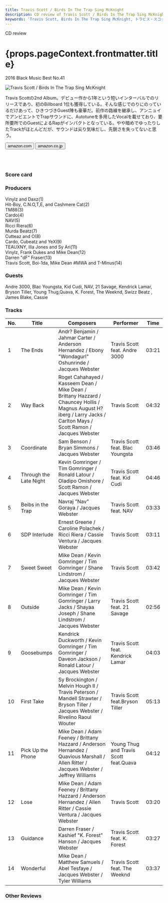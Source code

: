 ```yaml
---
title: Travis Scott / Birds In The Trap Sing McKnight
description: CD review of Travis Scott / Birds In The Trap Sing McKnight
keywords: 'Travis Scott, Birds In The Trap Sing McKnight, トラビス・スコット, バーズ・イン・ザ・トラップ・シング・マクナイト'
---
```





<p className="largeP">CD review</p>
<h1 className="h1--no--margin">{props.pageContext.frontmatter.title}</h1>
<p className="largeP"><Link to="/best50/2016/">2016 Black Music Best No.41</Link></p>

<Row  className="image-card-group">
	<Column colMd={"4"} colLg={"4"} noGutterMdLeft="">
       <ImageCard>

![Travis Scott / Birds In The Trap Sing McKnight](../../images/cd/travisscott2L.jpg)

</ImageCard>
	</Column>
	<Column colMd={"8"} colLg={"8"} noGutterMdLeft="">
	<p>
	Travis Scottの2nd Album。デビュー作から1年という短いインターバルでのリリースであり、初のBillboard 1位も獲得している。そんな感じでのりにのっているだけあって、ひきつづきGuest陣も豪華だ。前作の路線を継承し、アンニュイでアンビエントでTrapサウンドに、Autotuneを多用したVocalを載せており、要所要所でのGuestによるRapがインパクトとなっている。やや暗めでゆったりしたTrackがほとんどだが、サウンドは尖り気味だし、先鋭さを失ってないと思う。
	</p>
	<div>
	  <Button href="https://amzn.to/3hdL4KU" kind="primary" size="small" renderIcon={ArrowUpRight24}>
      amazon.com
    </Button>
    <Button href="https://amzn.to/34hG1G3" kind="secondary" size="small" renderIcon={ArrowUpRight24}>
      amazon.co.jp
    </Button>
	</div>
	<a href="https://geo.music.apple.com/jp/album/birds-in-the-trap-sing-mcknight/1150135681?mt=1&app=music&ls=1&at=11lcug" style="display:inline-block;overflow:hidden;background:url(https://linkmaker.itunes.apple.com/ja-jp/lockup.svg?releaseDate=2016-09-02&kind=album&bubble=apple_music&style=mono-black) no-repeat;width:180px;height:45px;"></a>
	<a href="https://geo.music.apple.com/jp/album/birds-in-the-trap-sing-mcknight/1150135681?app=itunes&at=11lcug" style="display:inline-block;overflow:hidden;background:url(https://linkmaker.itunes.apple.com/ja-jp/badge-lrg.svg?releaseDate=2016-09-02T00:00:00Z&kind=album&bubble=itunes_music) no-repeat;width:140px;height:45px;"></a>
	</Column>
</Row>
<Row >
	<Column colMd={"4"} colLg={"4"} noGutterMdLeft="">
<div>
    <h3>Score card</h3>
		<SliderJS1 value="4" />
    <SliderJS2 value="1" />
		<SliderJS3 value="2" />
    <SliderJS4 value="9" />
</div>
</Column>
<Column colMd={"8"} colLg={"8"} noGutterMdLeft="">
<div>
<h3>Producers</h3>
<p>
Vinylz and Daxz(1)
<br/>Hit-Boy, C.N.O,T,E, and Cashmere Cat(2)
<br/>TM88(3)
<br/>Cardo(4)
<br/>NAV(5)
<br/>Ricci Riera(6)
<br/>Murda Beatz(7)
<br/>Cutteaz and O(8)
<br/>Cardo, Cubeatz and YeX(9)
<br/>TEAUXNY, Illa Jones and Sy Ari(11)
<br/>Vinylz, Frank Dukes and Mike Dean(12)
<br/>Darren "dF" Fraser(13)
<br/>Travis Scott, Boi-1da, Mike Dean #MWA and T-Minus(14)
</p>
<h3>Guests</h3>
<p>
	Andre 3000, Blac Youngsta, Kid Cudi, NAV, 21 Savage, Kendrick Lamar, Bryson Tiller, Young Thug,Quava, K. Forest, The Weeknd, Swizz Beatz , James Blake, Cassie
</p>
</div>
</Column>
</Row>

<h3>Tracks</h3>

| No. |	 Title                 |	 Composers                                                                                                                                                          |	 Performer                             | Time	 |
| --- |	---------------------- | -------------------------------------------------------------------------------------------------------------------------------------------------------------------- | -------------------------------------- | ----- |
|	1	  |	The Ends               | Andr? Benjamin / Jahmar Carter / Anderson Hernandez / Ebony "Wondagurl" Oshunrinde / Jacques Webster                                                                	|	Travis Scott feat. Andre 3000          | 03:21 |
|	2	  |	Way Back               | Roget Cahahayed / Kasseem Dean / Mike Dean / Brittany Hazzard / Chauncey Hollis / Magnus August H?iberg / Larry Jacks / Carlton Mays / Scott Ramon / Jacques Webster	|	Travis Scott                           | 04:32 |
|	3	  |	Coordinate             | Sam Benson / Bryan Simmons / Jacques Webster                                                                                                                        	|	Travis Scott feat. Blac Youngsta       | 03:46 |
|	4	  |	Through the Late Night | Kevin Gomringer / Tim Gomringer / Ronald Latour / Oladipo Omishore / Scott Ramon / Jacques Webster                                                                  	|	Travis Scott feat. Kid Cudi            | 04:46 |
|	5	  |	Beibs in the Trap      | Navraj "Nav" Goraya / Jacques Webster                                                                                                                               	|	Travis Scott feat. NAV                 | 03:33 |
|	6	  |	SDP Interlude          | Ernest Greene / Caroline Polachek / Ricci Riera / Cassie Ventura / Jacques Webster                                                                                  	|	Travis Scott                           | 03:11 |
|	7	  |	Sweet Sweet            | Mike Dean / Kevin Gomringer / Tim Gomringer / Shane Lindstrom / Jacques Webster                                                                                     	|	Travis Scott                           | 03:42 |
|	8	  |	Outside                | Mike Dean / Kevin Gomringer / Tim Gomringer / Larry Jacks / Shayaa Joseph / Shane Lindstrom / Jacques Webster                                                       	|	Travis Scott feat. 21 Savage           | 02:56 |
|	9	  |	Goosebumps             | Kendrick Duckworth / Kevin Gomringer / Tim Gomringer / Daveon Jackson / Ronald Latour / Jacques Webster                                                             	|	Travis Scott feat. Kendrick Lamar      | 04:03 |
|	10	|	First Take             | Sy Brockington / Melvin Hough II / Travis Peterson / Mandell Strawter / Bryson Tiller / Jacques Webster / Rivelino Raoul Wouter                                     	|	Travis Scott feat.Bryson Tiller        | 05:13 |
|	11	|	Pick Up the Phone      | Mike Dean / Adam Feeney / Brittany Hazzard / Anderson Hernandez / Quavious Marshall / Allen Ritter / Jacques Webster / Jeffrey Williams                             	|	Young Thug and Travis Scott feat.Quava | 04:12 |
|	12	|	Lose                   | Mike Dean / Adam Feeney / Brittany Hazzard / Anderson Hernandez / Allen Ritter / Cassie Ventura / Jacques Webster                                                   	|	Travis Scott                           | 03:20 |
|	13	|	Guidance               | Darren Fraser / Kashief "K. Forest" Hanson / Jacques Webster                                                                                                        	|	Travis Scott feat. K. Forest           | 03:27 |
|	14	|	Wonderful              | Mike Dean / Matthew Samuels / Abel Tesfaye / Jacques Webster / Tyler Williams                                                                                       	|	Travis Scott feat. The Weeknd          | 03:37 |

<h3>Other Reviews</h3>

<Row>
<Column colMd={3} colLg={3} noGutterMdLeft>
<Review1 />
</Column>
</Row>